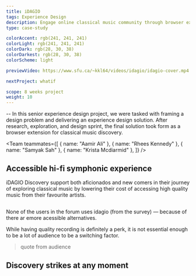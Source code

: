 ```yaml
---
title: iDAGIO
tags: Experience Design
description: Engage online classical music community through browser extension
type: case-study

colorAccent: rgb(241, 241, 241)
colorLight: rgb(241, 241, 241)
colorDark: rgb(28, 30, 38)
colorDarkest: rgb(28, 30, 38)
colorScheme: light

previewVideo: https://www.sfu.ca/~kkl64/videos/idagio/idagio-cover.mp4

nextProject: whatif

scope: 8 weeks project
weight: 10
---
```


<FullImage src="/project-assets/idagio/intro.jpg" width={1920} height={1435} />

-- In this senior experience design project, we were tasked with framing a design problem and delivering an experience design solution. After research, exploration, and design sprint, the final solution took form as a browser extension for classical music discovery.

<Team
  teammates={[
    { name: "Aamir Ali" },
    { name: "Rhees Kennedy" },
    { name: "Samyak Sah" },
    { name: "Krista Mcdiarmid" },
  ]}
/>

## Accessible hi-fi symphonic experience

iDAGIO Discovery support both aficionados and new comers in their journey of exploring classical music by lowering their cost of accessing high quality music from their favourite artists.

##

None of the users in the forum uses idagio (from the survey) — because of there ar emore acessible alternatives.

While having quality recording is definitely a perk, it is not essential enough to be a lot of audience to be a switching factor.

> quote from audience

## Discovery strikes at any moment
